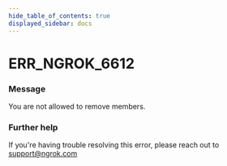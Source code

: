 ```yaml
---
hide_table_of_contents: true
displayed_sidebar: docs
---
```



# ERR_NGROK_6612

### Message

You are not allowed to remove members.

### Further help

If you're having trouble resolving this error, please reach out to [support@ngrok.com](mailto:support@ngrok.com?subject=Help%20with%20ERR_NGROK_6612)

<ErrorDetails error="err_ngrok_6612" />

